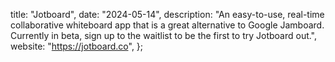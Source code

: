   title: "Jotboard",
  date: "2024-05-14",
  description:
    "An easy-to-use, real-time collaborative whiteboard app that is a great alternative to Google Jamboard. Currently in beta, sign up to the waitlist to be the first to try Jotboard out.",
  website: "https://jotboard.co",
};
